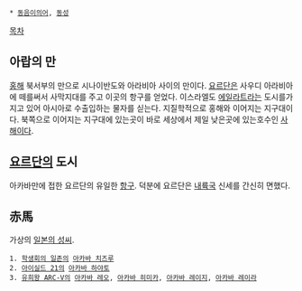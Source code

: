  * [[동음이의어]], [[동성]]

[[목차]]
== 아랍의 만 ==
[[홍해]] 북서부의 만으로 시나이반도와 아라비아 사이의 만이다. [[요르단]]은 사우디 아라비아에 떼를써서 사막지대를 주고 이곳의 항구를 얻었다. 이스라엘도 [[에일라트]]라는 도시를가지고 있어 아시아로 수출입하는 물자를 싣는다. 지질학적으로 홍해와 이어지는 지구대이다. 북쪽으로 이어지는 지구대에 있는곳이 바로 세상에서 제일 낮은곳에 있는호수인 [[사해]]이다.
== [[요르단]]의 도시 ==
아카바만에 접한 요르단의 유일한 [[항구]]. 덕분에 요르단은 [[내륙국]] 신세를 간신히 면했다.
== 赤馬 ==
가상의 [[일본의 성씨]]. 

 1. [[학생회의 일존]]의 [[아카바 치즈루]]
 2. [[아이실드 21]]의 [[아카바 하야토]]
 3. [[유희왕 ARC-V]]의 [[아카바 레오]], [[아카바 히미카]], [[아카바 레이지]], [[아카바 레이라]]
